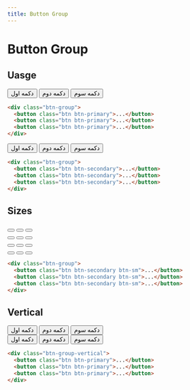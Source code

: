 ```yaml
---
title: Button Group
---
```


# Button Group

## Uasge

<Preview centered>
  <div className="btn-group">
    <button className="btn btn-primary">دکمه اول</button>
    <button className="btn btn-primary">دکمه دوم</button>
    <button className="btn btn-primary">دکمه سوم</button>
  </div>
</Preview>

```html
<div class="btn-group">
  <button class="btn btn-primary">...</button>
  <button class="btn btn-primary">...</button>
  <button class="btn btn-primary">...</button>
</div>
```

<Preview centered>
  <div className="btn-group">
    <button className="btn btn-secondary">دکمه اول</button>
    <button className="btn btn-secondary">دکمه دوم</button>
    <button className="btn btn-secondary">دکمه سوم</button>
  </div>
</Preview>

```html
<div class="btn-group">
  <button class="btn btn-secondary">...</button>
  <button class="btn btn-secondary">...</button>
  <button class="btn btn-secondary">...</button>
</div>
```

## Sizes

<Preview centered classes="flex flex-col gap-6">
  <div className="btn-group">
    <button className="btn btn-secondary btn-lg">
      <svg
        xmlns="http://www.w3.org/2000/svg"
        className="icon"
        viewBox="0 0 24 24"
        stroke-width="2"
        stroke="currentColor"
        fill="none"
        stroke-linecap="round"
        stroke-linejoin="round">
        <path stroke="none" d="M0 0h24v24H0z" fill="none"></path>
        <path d="M4 7l16 0"></path>
        <path d="M10 11l0 6"></path>
        <path d="M14 11l0 6"></path>
        <path d="M5 7l1 12a2 2 0 0 0 2 2h8a2 2 0 0 0 2 -2l1 -12"></path>
        <path d="M9 7v-3a1 1 0 0 1 1 -1h4a1 1 0 0 1 1 1v3"></path>
      </svg>
    </button>
    <button className="btn btn-secondary btn-lg">
      <svg
        xmlns="http://www.w3.org/2000/svg"
        className="icon"
        viewBox="0 0 24 24"
        stroke-width="2"
        stroke="currentColor"
        fill="none"
        stroke-linecap="round"
        stroke-linejoin="round">
        <path stroke="none" d="M0 0h24v24H0z" fill="none"></path>
        <path d="M8 20l10.5 -10.5a2.828 2.828 0 1 0 -4 -4l-10.5 10.5v4h4z"></path>
        <path d="M13.5 6.5l4 4"></path>
        <path d="M16 18h4"></path>
      </svg>
    </button>
    <button className="btn btn-secondary btn-lg">
      <svg
        xmlns="http://www.w3.org/2000/svg"
        className="icon"
        viewBox="0 0 24 24"
        stroke-width="2"
        stroke="currentColor"
        fill="none"
        stroke-linecap="round"
        stroke-linejoin="round">
        <path stroke="none" d="M0 0h24v24H0z" fill="none"></path>
        <path d="M8 8m0 2a2 2 0 0 1 2 -2h8a2 2 0 0 1 2 2v8a2 2 0 0 1 -2 2h-8a2 2 0 0 1 -2 -2z"></path>
        <path d="M16 8v-2a2 2 0 0 0 -2 -2h-8a2 2 0 0 0 -2 2v8a2 2 0 0 0 2 2h2"></path>
      </svg>
    </button>
  </div>
  <div className="btn-group">
    <button className="btn btn-secondary">
      <svg
        xmlns="http://www.w3.org/2000/svg"
        className="icon"
        viewBox="0 0 24 24"
        stroke-width="2"
        stroke="currentColor"
        fill="none"
        stroke-linecap="round"
        stroke-linejoin="round">
        <path stroke="none" d="M0 0h24v24H0z" fill="none"></path>
        <path d="M4 7l16 0"></path>
        <path d="M10 11l0 6"></path>
        <path d="M14 11l0 6"></path>
        <path d="M5 7l1 12a2 2 0 0 0 2 2h8a2 2 0 0 0 2 -2l1 -12"></path>
        <path d="M9 7v-3a1 1 0 0 1 1 -1h4a1 1 0 0 1 1 1v3"></path>
      </svg>
    </button>
    <button className="btn btn-secondary">
      <svg
        xmlns="http://www.w3.org/2000/svg"
        className="icon"
        viewBox="0 0 24 24"
        stroke-width="2"
        stroke="currentColor"
        fill="none"
        stroke-linecap="round"
        stroke-linejoin="round">
        <path stroke="none" d="M0 0h24v24H0z" fill="none"></path>
        <path d="M8 20l10.5 -10.5a2.828 2.828 0 1 0 -4 -4l-10.5 10.5v4h4z"></path>
        <path d="M13.5 6.5l4 4"></path>
        <path d="M16 18h4"></path>
      </svg>
    </button>
    <button className="btn btn-secondary">
      <svg
        xmlns="http://www.w3.org/2000/svg"
        className="icon"
        viewBox="0 0 24 24"
        stroke-width="2"
        stroke="currentColor"
        fill="none"
        stroke-linecap="round"
        stroke-linejoin="round">
        <path stroke="none" d="M0 0h24v24H0z" fill="none"></path>
        <path d="M8 8m0 2a2 2 0 0 1 2 -2h8a2 2 0 0 1 2 2v8a2 2 0 0 1 -2 2h-8a2 2 0 0 1 -2 -2z"></path>
        <path d="M16 8v-2a2 2 0 0 0 -2 -2h-8a2 2 0 0 0 -2 2v8a2 2 0 0 0 2 2h2"></path>
      </svg>
    </button>
  </div>
  <div className="btn-group">
    <button className="btn btn-secondary btn-sm">
      <svg
        xmlns="http://www.w3.org/2000/svg"
        className="icon"
        viewBox="0 0 24 24"
        stroke-width="2"
        stroke="currentColor"
        fill="none"
        stroke-linecap="round"
        stroke-linejoin="round">
        <path stroke="none" d="M0 0h24v24H0z" fill="none"></path>
        <path d="M4 7l16 0"></path>
        <path d="M10 11l0 6"></path>
        <path d="M14 11l0 6"></path>
        <path d="M5 7l1 12a2 2 0 0 0 2 2h8a2 2 0 0 0 2 -2l1 -12"></path>
        <path d="M9 7v-3a1 1 0 0 1 1 -1h4a1 1 0 0 1 1 1v3"></path>
      </svg>
    </button>
    <button className="btn btn-secondary btn-sm">
      <svg
        xmlns="http://www.w3.org/2000/svg"
        className="icon"
        viewBox="0 0 24 24"
        stroke-width="2"
        stroke="currentColor"
        fill="none"
        stroke-linecap="round"
        stroke-linejoin="round">
        <path stroke="none" d="M0 0h24v24H0z" fill="none"></path>
        <path d="M8 20l10.5 -10.5a2.828 2.828 0 1 0 -4 -4l-10.5 10.5v4h4z"></path>
        <path d="M13.5 6.5l4 4"></path>
        <path d="M16 18h4"></path>
      </svg>
    </button>
    <button className="btn btn-secondary btn-sm">
      <svg
        xmlns="http://www.w3.org/2000/svg"
        className="icon"
        viewBox="0 0 24 24"
        stroke-width="2"
        stroke="currentColor"
        fill="none"
        stroke-linecap="round"
        stroke-linejoin="round">
        <path stroke="none" d="M0 0h24v24H0z" fill="none"></path>
        <path d="M8 8m0 2a2 2 0 0 1 2 -2h8a2 2 0 0 1 2 2v8a2 2 0 0 1 -2 2h-8a2 2 0 0 1 -2 -2z"></path>
        <path d="M16 8v-2a2 2 0 0 0 -2 -2h-8a2 2 0 0 0 -2 2v8a2 2 0 0 0 2 2h2"></path>
      </svg>
    </button>
  </div>
  <div className="btn-group">
    <button className="btn btn-secondary btn-xs">
      <svg
        xmlns="http://www.w3.org/2000/svg"
        className="icon"
        viewBox="0 0 24 24"
        stroke-width="2"
        stroke="currentColor"
        fill="none"
        stroke-linecap="round"
        stroke-linejoin="round">
        <path stroke="none" d="M0 0h24v24H0z" fill="none"></path>
        <path d="M4 7l16 0"></path>
        <path d="M10 11l0 6"></path>
        <path d="M14 11l0 6"></path>
        <path d="M5 7l1 12a2 2 0 0 0 2 2h8a2 2 0 0 0 2 -2l1 -12"></path>
        <path d="M9 7v-3a1 1 0 0 1 1 -1h4a1 1 0 0 1 1 1v3"></path>
      </svg>
    </button>
    <button className="btn btn-secondary btn-xs">
      <svg
        xmlns="http://www.w3.org/2000/svg"
        className="icon"
        viewBox="0 0 24 24"
        stroke-width="2"
        stroke="currentColor"
        fill="none"
        stroke-linecap="round"
        stroke-linejoin="round">
        <path stroke="none" d="M0 0h24v24H0z" fill="none"></path>
        <path d="M8 20l10.5 -10.5a2.828 2.828 0 1 0 -4 -4l-10.5 10.5v4h4z"></path>
        <path d="M13.5 6.5l4 4"></path>
        <path d="M16 18h4"></path>
      </svg>
    </button>
    <button className="btn btn-secondary btn-xs">
      <svg
        xmlns="http://www.w3.org/2000/svg"
        className="icon"
        viewBox="0 0 24 24"
        stroke-width="2"
        stroke="currentColor"
        fill="none"
        stroke-linecap="round"
        stroke-linejoin="round">
        <path stroke="none" d="M0 0h24v24H0z" fill="none"></path>
        <path d="M8 8m0 2a2 2 0 0 1 2 -2h8a2 2 0 0 1 2 2v8a2 2 0 0 1 -2 2h-8a2 2 0 0 1 -2 -2z"></path>
        <path d="M16 8v-2a2 2 0 0 0 -2 -2h-8a2 2 0 0 0 -2 2v8a2 2 0 0 0 2 2h2"></path>
      </svg>
    </button>
  </div>
</Preview>

```html
<div class="btn-group">
  <button class="btn btn-secondary btn-sm">...</button>
  <button class="btn btn-secondary btn-sm">...</button>
  <button class="btn btn-secondary btn-sm">...</button>
</div>
```

## Vertical

<Preview centered classes="gap-6">
  <div className="btn-group-vertical">
    <button className="btn btn-primary">دکمه اول</button>
    <button className="btn btn-primary">دکمه دوم</button>
    <button className="btn btn-primary">دکمه سوم</button>
  </div>
  <div className="btn-group-vertical">
    <button className="btn btn-secondary">دکمه اول</button>
    <button className="btn btn-secondary">دکمه دوم</button>
    <button className="btn btn-secondary">دکمه سوم</button>
  </div>
</Preview>

```html
<div class="btn-group-vertical">
  <button class="btn btn-primary">...</button>
  <button class="btn btn-primary">...</button>
  <button class="btn btn-primary">...</button>
</div>
```
